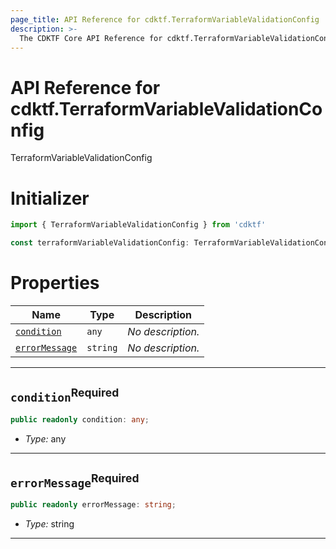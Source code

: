 ```yaml
---
page_title: API Reference for cdktf.TerraformVariableValidationConfig
description: >-
  The CDKTF Core API Reference for cdktf.TerraformVariableValidationConfig.
---
```


<!-- This file is generated through yarn generate-docs -->

# API Reference for cdktf.TerraformVariableValidationConfig

   TerraformVariableValidationConfig <a name="TerraformVariableValidationConfig" id="cdktf.TerraformVariableValidationConfig"></a>
  
  # Initializer <a name="Initializer" id="cdktf.TerraformVariableValidationConfig.Initializer"></a>
  
  ```typescript
  import { TerraformVariableValidationConfig } from 'cdktf'
  
  const terraformVariableValidationConfig: TerraformVariableValidationConfig = { ... }
  ```
  
  # Properties <a name="Properties" id="Properties"></a>
  
  | **Name** | **Type** | **Description** |
  | --- | --- | --- |
  | <code><a href="#cdktf.TerraformVariableValidationConfig.property.condition">condition</a></code> | <code>any</code> | *No description.* |
  | <code><a href="#cdktf.TerraformVariableValidationConfig.property.errorMessage">errorMessage</a></code> | <code>string</code> | *No description.* |
  
  ---
  
  ## `condition`<sup>Required</sup> <a name="condition" id="cdktf.TerraformVariableValidationConfig.property.condition"></a>
  
  ```typescript
  public readonly condition: any;
  ```
  
  - *Type:* any
  
  ---
  
  ## `errorMessage`<sup>Required</sup> <a name="errorMessage" id="cdktf.TerraformVariableValidationConfig.property.errorMessage"></a>
  
  ```typescript
  public readonly errorMessage: string;
  ```
  
  - *Type:* string
  
  ---
  
